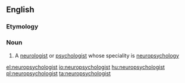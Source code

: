 ==English==

===Etymology===
{{prefix|neuro|psychologist|lang=en}}

===Noun===
{{en-noun}}

# A [[neurologist]] or [[psychologist]] whose speciality is [[neuropsychology]]

[[el:neuropsychologist]]
[[io:neuropsychologist]]
[[hu:neuropsychologist]]
[[pl:neuropsychologist]]
[[ta:neuropsychologist]]